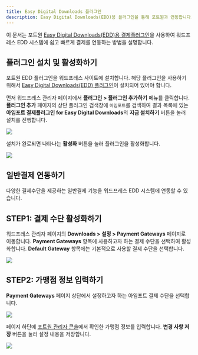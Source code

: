 ```yaml
---
title: Easy Digital Downloads 플러그인
description: Easy Digital Downloads(EDD)용 플러그인을 통해 포트원과 연동합니다.
---
```


이 문서는 포트원 [Easy Digital Downloads(EDD)용
결제플러그인](https://ko.wordpress.org/plugins/iamport-for-easy-digital-downloads/)을 사용하여
워드프레스 EDD 시스템에 쉽고 빠르게 결제를 연동하는 방법을 설명합니다.

## 플러그인 설치 및 활성화하기

포트원 EDD 플러그인을 워드프레스 사이트에 설치합니다. 해당 플러그인을 사용하기 위해서 [Easy Digital
Downloads(EDD) 플러그인](https://ko.wordpress.org/plugins/easy-digital-downloads/)이 설치되어 있어야
합니다.

먼저 워드프레스 관리자 페이지에서 **플러그인 > 플러그인 추가하기** 메뉴를 클릭합니다. **플러그인
추가** 페이지의 상단 플러그인 검색창에 `아임포트`를 검색하여 결과 목록에 있는 **아임포트
결제플러그인 for Easy Digital Downloads**의 **지금 설치하기** 버튼을 눌러 설치를 진행합니다.

![](</gitbook-assets/ko/edd-1.png>)

설치가 완료되면 나타나는 **활성화** 버튼을 눌러 플러그인을 활성화합니다.

![](</gitbook-assets/ko/edd-2.png>)

## 일반결제 연동하기

다양한 결제수단을 제공하는 일반결제 기능을 워드프레스 EDD 시스템에 연동할 수 있습니다.

## STEP1: 결제 수단 활성화하기

워드프레스 관리자 페이지의 **Downloads > 설정 > Payment Gateways** 페이지로 이동합니다. **Payment
Gateways** 항목에 사용하고자 하는 결제 수단을 선택하여 활성화합니다. **Default Gateway** 항목에는
기본적으로 사용할 결제 수단을 선택합니다.

![](</gitbook-assets/ko/edd-3.png>)

## STEP2: 가맹점 정보 입력하기

**Payment Gateways** 페이지 상단에서 설정하고자 하는 아임포트 결제 수단을 선택합니다.

![](</gitbook-assets/ko/edd-4.png>)

페이지 하단에 [포트원 관리자 콘솔](https://admin.portone.io)에서 확인한 가맹점 정보를 입력합니다.
**변경 사항 저장** 버튼을 눌러 설정 내용을 저장합니다.

![](</gitbook-assets/ko/edd-5.png>)
